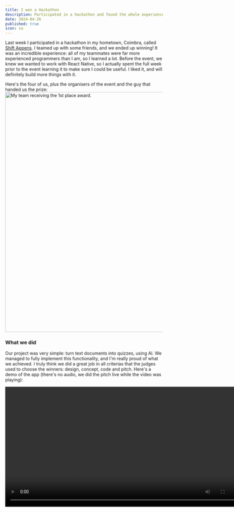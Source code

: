 ```yaml
---
title: I won a Hackathon
description: Participated in a hackathon and found the whole experience very interesting!
date: 2024-04-26
published: true
icon: sa
---
```


Last week I participated in a hackathon in my hometown, Coimbra, called <a className="link" href="https://www.instagram.com/shiftappens/" target="_blank">Shift Appens</a>. I teamed up with some friends, and we ended up winning! It was an incredible experience: all of my teammates were far more experienced programmers than I am, so I learned a lot.
Before the event, we knew we wanted to work with React Native, so I actually spent the full week prior to the event learning it to make sure I could be useful. I liked it, and will definitely build more things with it.

Here's the four of us, plus the organisers of the event and the guy that handed us the prize:
<img className="border-2 border-border rounded-md" src="/assets/shift1.jpg" width="768" alt="My team receiving the 1st place award." />


### What we did

Our project was very simple: turn text documents into quizzes, using AI. We managed to fully implement this functionality, and I'm really proud of what we achieved. I truly think we did a great job in all criterias that the judges used to choose the winners: design, concept, code and pitch.
Here's a demo of the app (there's no audio, we did the pitch live while the video was playing):

<div className="flex justify-center">
    <video className="border-2 border-border rounded-md" width="768" controls>
        <source src="/assets/lanny.mp4" type="video/mp4" />
Your browser does not support the video tag.
    </video>
</div>
